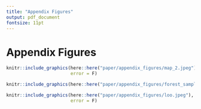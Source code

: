 ```yaml
---
title: "Appendix Figures"
output: pdf_document
fontsize: 11pt
---
```


<!-- ```{r, include=FALSE} -->
<!-- knitr::opts_chunk$set(echo = F, message = F, warning = F) -->
<!-- #library(kableExtra) -->
<!-- ``` -->
\FloatBarrier

# Appendix Figures

```{=latex}
\begin{figure}[t!]
```
```r

knitr::include_graphics(here::here("paper/appendix_figures/map_2.jpeg"),
                        error = F)

```
```{=latex}
\caption{Map of ShotSpotter Districts in Chicago \label{map}}
\textit{Note:} There are 22 police districts in Chicago, and 12 are equipt with ShotSpotter technology. Each district contains beat which are designated by the boxes within the district lines. ShotSpotter implmentation began in January 2017 and ended in May 2018. 
\end{figure}
```

```{=latex}
\begin{figure}[t!]
```
```r
knitr::include_graphics(here::here("paper/appendix_figures/forest_sample_plot.jpeg"), error = F)
```
```{=latex}
\caption{Robustness of Main Results \label{forest_sample_plot}}
\textit{Note:} This figure shows the results from estimation of Equation 1 with six different samples for both Call-to-Dispatch and Call-to-On-Scene. Main Sample refers to the main sample used in the paper. Omitting 2020 uses the main specification in the paper, but omits the year 2020 due to Covid-19.  Omitting Shots Fired omits any 911 call dispatches related to the description of Shots Fired in case dispatchers begin combining reports of gun fire with ShotSpotter alerts. Including Outliers includes all outliers that are removed from the main analysis (+3 standard deviations from the mean). Official Activate Dates uses the official ShotSpotter activation dates as received from a Freedom of Information Request from the Chicago Police Department. These dates are similar, but not exact to the dates we use due to what we observe in the data. Next, we include July 4th, New Years Eve, and New Years day, which are excluded from the preferred sample since there may be many false-positive reports of gunfire. Last, Omitting Never-Treated uses the full sample, but omits any police districts that did not receive ShotSpotter technology.
\end{figure}
```



```{=latex}
\begin{figure}[t!]
```
```r

knitr::include_graphics(here::here("paper/appendix_figures/loo.jpeg"),
                        error = F)

```
```{=latex}
\caption{Leave-One-Out Analysis \label{loo_figure}}
\textit{Note:} This figure shows the results from 22 distinct OLS and Gardner (2022) regressions using Equation 1. Both outcomes of Call-to-Dispatch and Call-to-On-Scene are pictured. In each iteration, one police district is removed from estimation to ensure that the effects of ShotSpotter are not driven by one district. The blue points and errorbars represent Garnder (2022) point estimates and 95\% confidence intervals, which are robust to hetereogeneous treatment effects in staggered designs. The red points and lines denote point estimates and 95\% confidence intervals from OLS estimates. Standard errors are clustered at the district level. The dashed blue lines represent the average estimate under the Gardner (2022) estimate while the dashed red lines indicate the average estimate using OLS. 
\end{figure}
```









